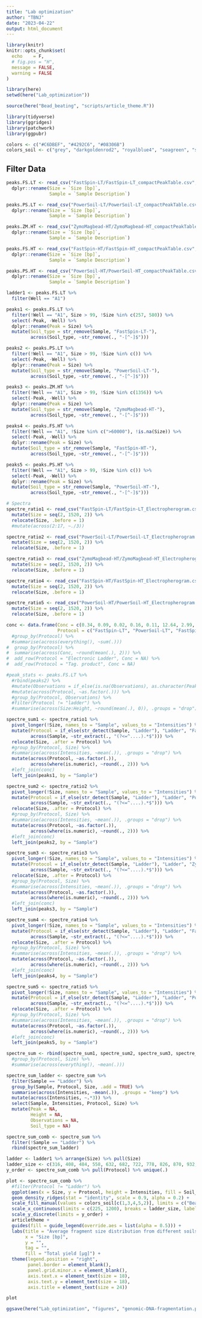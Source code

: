 ---
title: "Lab optimization"
author: "TBNJ"
date: "2023-04-22"
output: html_document
---

```{r setup, include=FALSE}
library(knitr)
knitr::opts_chunk$set(
  echo    = F,
  # fig.pos = "H",
  message = FALSE,
  warning = FALSE
)

library(here)
setwd(here("Lab_optimization"))

source(here("Bead_beating", "scripts/article_theme.R"))

library(tidyverse)
library(ggridges)
library(patchwork)
library(ggpubr)

colors <- c("#C6DBEF", "#4292C6", "#08306B")
colors_soil <- c("grey", "darkgoldenrod2", "royalblue4", "seagreen", "salmon")
```

## Filter Data


```{r remove blanks and pcr controls}
peaks.FS.LT <- read_csv("FastSpin-LT/FastSpin-LT_compactPeakTable.csv", col_names = TRUE, col_select = c(2:5,18:19)) %>%
  dplyr::rename(Size = `Size [bp]`,
                Sample = `Sample Description`)

peaks.PS.LT <- read_csv("PowerSoil-LT/PowerSoil-LT_compactPeakTable.csv", col_names = TRUE, col_select = c(2:5,18:19)) %>%
  dplyr::rename(Size = `Size [bp]`,
                Sample = `Sample Description`)

peaks.ZM.HT <- read_csv("ZymoMagbead-HT/ZymoMagbead-HT_compactPeakTable.csv", col_names = TRUE, col_select = c(2:5,18:19)) %>%
  dplyr::rename(Size = `Size [bp]`,
                Sample = `Sample Description`)

peaks.FS.HT <- read_csv("FastSpin-HT/FastSpin-HT_compactPeakTable.csv", col_names = TRUE, col_select = c(2:5,18:19)) %>%
  dplyr::rename(Size = `Size [bp]`,
                Sample = `Sample Description`)

peaks.PS.HT <- read_csv("PowerSoil-HT/PowerSoil-HT_compactPeakTable.csv", col_names = TRUE, col_select = c(2:5,18:19)) %>%
  dplyr::rename(Size = `Size [bp]`,
                Sample = `Sample Description`)

ladder1 <- peaks.FS.LT %>%
  filter(Well == "A1")

peaks1 <- peaks.FS.LT %>%
  filter(!Well == "A1", Size > 99, !Size %in% c(257, 580)) %>%
  select(-Peak, -Well) %>%
  dplyr::rename(Peak = Size) %>%
  mutate(Soil_type = str_remove(Sample, "FastSpin-LT-"),
         across(Soil_type, ~str_remove(., "-[^-]$")))

peaks2 <- peaks.PS.LT %>%
  filter(!Well == "A1", Size > 99, !Size %in% c()) %>%
  select(-Peak, -Well) %>%
  dplyr::rename(Peak = Size) %>%
  mutate(Soil_type = str_remove(Sample, "PowerSoil-LT-"),
         across(Soil_type, ~str_remove(., "-[^-]$")))

peaks3 <- peaks.ZM.HT %>%
  filter(!Well == "A1", Size > 99, !Size %in% c(1356)) %>%
  select(-Peak, -Well) %>%
  dplyr::rename(Peak = Size) %>%
  mutate(Soil_type = str_remove(Sample, "ZymoMagbead-HT-"),
         across(Soil_type, ~str_remove(., "-[^-]$")))

peaks4 <- peaks.FS.HT %>%
  filter(!Well == "A1", !Size %in% c(">60000"), !is.na(Size)) %>%
  select(-Peak, -Well) %>%
  dplyr::rename(Peak = Size) %>%
  mutate(Soil_type = str_remove(Sample, "FastSpin-HT-"),
         across(Soil_type, ~str_remove(., "-[^-]$")))

peaks5 <- peaks.PS.HT %>%
  filter(!Well == "A1", Size > 99, !Size %in% c()) %>%
  select(-Peak, -Well) %>%
  dplyr::rename(Peak = Size) %>%
  mutate(Soil_type = str_remove(Sample, "PowerSoil-HT-"),
         across(Soil_type, ~str_remove(., "-[^-]$")))

# Spectra
spectre_ratio1 <- read_csv("FastSpin-LT/FastSpin-LT_Electropherogram.csv") %>%
  mutate(Size = seq(2, 1520, 2)) %>%
  relocate(Size, .before = 1)
  #mutate(across(2:17, ~./3))

spectre_ratio2 <- read_csv("PowerSoil-LT/PowerSoil-LT_Electropherogram.csv") %>%
  mutate(Size = seq(2, 1520, 2)) %>%
  relocate(Size, .before = 1)

spectre_ratio3 <- read_csv("ZymoMagbead-HT/ZymoMagbead-HT_Electropherogram.csv") %>%
  mutate(Size = seq(2, 1520, 2)) %>%
  relocate(Size, .before = 1)

spectre_ratio4 <- read_csv("FastSpin-HT/FastSpin-HT_Electropherogram.csv") %>%
  mutate(Size = seq(2, 1520, 2)) %>%
  relocate(Size, .before = 1)

spectre_ratio5 <- read_csv("PowerSoil-HT/PowerSoil-HT_Electropherogram.csv") %>%
  mutate(Size = seq(2, 1520, 2)) %>%
  relocate(Size, .before = 1)

conc <- data.frame(Conc = c(0.34, 0.09, 0.02, 0.16, 0.11, 12.64, 2.99, 2.91, 4.20, 1.08, 3.85, 2.82, 1.08, 1.75, 0.07, 1.99, 0.77, 0.71, 1.38, 0.41, 2.83, 1.09, 0.80, 1.25, 0.03),
                   Protocol = c("FastSpin-LT", "PowerSoil-LT", "FastSpin-HT", "PowerSoil-Pro-HT", "ZymoMagbead-HT", "FastSpin-LT", "PowerSoil-LT", "FastSpin-HT", "PowerSoil-Pro-HT", "ZymoMagbead-HT", "FastSpin-LT", "PowerSoil-LT", "FastSpin-HT", "PowerSoil-Pro-HT", "ZymoMagbead-HT", "FastSpin-LT", "PowerSoil-LT", "FastSpin-HT", "PowerSoil-Pro-HT", "ZymoMagbead-HT", "FastSpin-LT", "PowerSoil-LT", "FastSpin-HT", "PowerSoil-Pro-HT", "ZymoMagbead-HT"))
  #group_by(Protocol) %>%
  #summarise(across(everything(), ~sum(.)))
#  group_by(Protocol) %>%
#  summarise(across(Conc, ~round(mean(.), 2))) %>%
#  add_row(Protocol = "Electronic Ladder", Conc = NA) %>%
#  add_row(Protocol = "Tag. product", Conc = NA)

#peak_stats <- peaks.FS.LT %>%
  #rbind(peaks2) %>%
  #mutate(Observations = if_else(is.na(Observations), as.character(Peak), Observations)) %>%
  #mutate(across(Protocol, ~as.factor(.))) %>%
  #group_by(Protocol, Observations) %>%
  #filter(Protocol != "ladder") %>%
  #summarise(across(Size:Height, ~round(mean(.), 0)), .groups = "drop")

spectre_sum1 <- spectre_ratio1 %>%
  pivot_longer(!Size, names_to = "Sample", values_to = "Intensities") %>%
  mutate(Protocol = if_else(str_detect(Sample, "Ladder"), "Ladder", "FastSpin-LT"),
         across(Sample, ~str_extract(., "(?<=^....).*$"))) %>%
  relocate(Size, .after = Protocol) %>%
  #group_by(Protocol, Size) %>%
  #summarise(across(Intensities, ~mean(.)), .groups = "drop") %>%
  mutate(across(Protocol, ~as.factor(.)),
         across(where(is.numeric), ~round(., 2))) %>%
  #left_join(conc)
  left_join(peaks1, by = "Sample")

spectre_sum2 <- spectre_ratio2 %>%
  pivot_longer(!Size, names_to = "Sample", values_to = "Intensities") %>%
  mutate(Protocol = if_else(str_detect(Sample, "Ladder"), "Ladder", "PowerSoil-LT"),
         across(Sample, ~str_extract(., "(?<=^....).*$"))) %>%
  relocate(Size, .after = Protocol) %>%
  #group_by(Protocol, Size) %>%
  #summarise(across(Intensities, ~mean(.)), .groups = "drop") %>%
  mutate(across(Protocol, ~as.factor(.)),
         across(where(is.numeric), ~round(., 2))) %>%
  #left_join(conc)
  left_join(peaks2, by = "Sample")

spectre_sum3 <- spectre_ratio3 %>%
  pivot_longer(!Size, names_to = "Sample", values_to = "Intensities") %>%
  mutate(Protocol = if_else(str_detect(Sample, "Ladder"), "Ladder", "ZymoMagbead-HT"),
         across(Sample, ~str_extract(., "(?<=^....).*$"))) %>%
  relocate(Size, .after = Protocol) %>%
  #group_by(Protocol, Size) %>%
  #summarise(across(Intensities, ~mean(.)), .groups = "drop") %>%
  mutate(across(Protocol, ~as.factor(.)),
         across(where(is.numeric), ~round(., 2))) %>%
  #left_join(conc)
  left_join(peaks3, by = "Sample")

spectre_sum4 <- spectre_ratio4 %>%
  pivot_longer(!Size, names_to = "Sample", values_to = "Intensities") %>%
  mutate(Protocol = if_else(str_detect(Sample, "Ladder"), "Ladder", "FastSpin-HT"),
         across(Sample, ~str_extract(., "(?<=^....).*$"))) %>%
  relocate(Size, .after = Protocol) %>%
  #group_by(Protocol, Size) %>%
  #summarise(across(Intensities, ~mean(.)), .groups = "drop") %>%
  mutate(across(Protocol, ~as.factor(.)),
         across(where(is.numeric), ~round(., 2))) %>%
  #left_join(conc)
  left_join(peaks4, by = "Sample")

spectre_sum5 <- spectre_ratio5 %>%
  pivot_longer(!Size, names_to = "Sample", values_to = "Intensities") %>%
  mutate(Protocol = if_else(str_detect(Sample, "Ladder"), "Ladder", "PowerSoil-HT"),
         across(Sample, ~str_extract(., "(?<=^....).*$"))) %>%
  relocate(Size, .after = Protocol) %>%
  #group_by(Protocol, Size) %>%
  #summarise(across(Intensities, ~mean(.)), .groups = "drop") %>%
  mutate(across(Protocol, ~as.factor(.)),
         across(where(is.numeric), ~round(., 2))) %>%
  #left_join(conc)
  left_join(peaks5, by = "Sample")

spectre_sum <- rbind(spectre_sum1, spectre_sum2, spectre_sum3, spectre_sum4, spectre_sum5)
  #group_by(Protocol, Size) %>%
  #summarise(across(everything(), ~mean(.)))

spectre_sum_ladder <- spectre_sum %>%
  filter(Sample == "Ladder") %>%
  group_by(Sample, Protocol, Size, .add = TRUE) %>%
  summarise(across(Intensities, ~mean(.)), .groups = "keep") %>%
  mutate(across(Intensities, ~.*3)) %>%
  select(Sample, Intensities, Protocol, Size) %>%
  mutate(Peak = NA,
         Height = NA,
         Observations = NA,
         Soil_type = NA)

spectre_sum_comb <- spectre_sum %>%
  filter(!Sample == "Ladder") %>%
  rbind(spectre_sum_ladder)

ladder <- ladder1 %>% arrange(Size) %>% pull(Size)
ladder_size <- c(316, 408, 484, 558, 632, 682, 722, 778, 826, 870, 932, 994, 1044, 1094)
y_order <- spectre_sum_comb %>% pull(Protocol) %>% unique(.)

plot <- spectre_sum_comb %>%
  #filter(Protocol != "Ladder") %>%
  ggplot(aes(x = Size, y = Protocol, height = Intensities, fill = Soil_type, group = Sample)) +
  geom_density_ridges(stat = "identity", scale = 0.9, alpha = 0.2) +
  scale_fill_manual(values = colors_soil[c(1,3,4,5,2)], limits = c("Beach-Sand", "Clay", "Organic", "Sand", "Sand-Clay")) +
  scale_x_continuous(limits = c(225, 1200), breaks = ladder_size, labels = ladder) +
  scale_y_discrete(limits = y_order) +
  articletheme +
  guides(fill = guide_legend(override.aes = list(alpha = 0.5))) +
  labs(title = "Average fragment size distribution from different soils across different DNA extraction kits",
       x = "Size [bp]",
       y = "",
       tag = "",
       fill = "Total yield [µg]") +
  theme(legend.position = "right",
        panel.border = element_blank(),
        panel.grid.minor.x = element_blank(),
        axis.text.x = element_text(size = 18),
        axis.text.y = element_text(size = 18),
        axis.title = element_text(size = 24))

plot

ggsave(here("Lab_optimization", "figures", "genomic-DNA-fragmentation.png"), plot = plot, device = "png", height = 12, width = 19)
```



